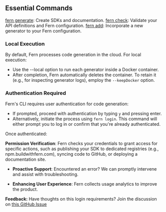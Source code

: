 ## Essential Commands

[fern generate](/docs/cli/fern-generate): Create SDKs and documentation.
[fern check](/docs/cli/fern-generate): Validate your API definitions and Fern configuration.
[fern add](/docs/cli/fern-add): Incorporate a new generator to your Fern configuration.

### Local Execution

By default, Fern processes code generation in the cloud. For local execution:
- Use the --local option to run each generator inside a Docker container.
- After completion, Fern automatically deletes the container. To retain it (e.g., for inspecting generator logs), employ the `--keepDocker` option.

### Authentication Required

Fern's CLI requires user authentication for code generation:

- If prompted, proceed with authentication by typing `y` and pressing enter.
- Alternatively, initiate the process using `fern login`. This command will either prompt you to log in or confirm that you're already authenticated.

Once authenticated:

**Permission Verification**: Fern checks your credentials to grant access for specific actions, such as publishing your SDK to dedicated registries (e.g., npm.buildwithfern.com), syncing code to GitHub, or deploying a documentation site.

- **Proactive Support**: Encountered an error? We can promptly intervene and assist with troubleshooting.

- **Enhancing User Experience**: Fern collects usage analytics to improve the product.

**Feedback:** Have thoughts on this login requirements? Join the discussion on [this GitHub Issue](https://github.com/fern-api/fern/issues/2003)

